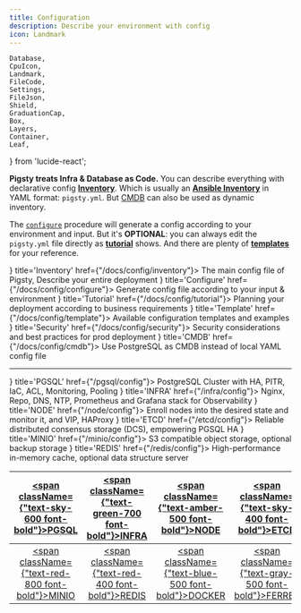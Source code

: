 ```yaml
---
title: Configuration
description: Describe your environment with config
icon: Landmark
---
```


    Database,
    CpuIcon,
    Landmark,
    FileCode,
    Settings,
    FileJson,
    Shield,
    GraduationCap,
    Box,
    Layers,
    Container,
    Leaf,
} from 'lucide-react';

**Pigsty treats Infra & Database as Code.** You can describe everything with declarative config [**Inventory**](/docs/config/inventory).
Which is usually an [**Ansible Inventory**](https://docs.ansible.com/ansible/latest/inventory_guide/intro_inventory.html) in YAML format: `pigsty.yml`.
But [CMDB](/docs/config/cmdb) can also be used as dynamic inventory.

The [`configure`](/docs/config/configure) procedure will generate a config according to your environment and input.
But it's **OPTIONAL**: you can always edit the `pigsty.yml` file directly as [**tutorial**](/docs/config/tutorial) shows.
And there are plenty of [**templates**](/docs/config/template) for your reference.


<Cards>
    <Card icon={<FileJson className="text-orange-600"/>} title='Inventory' href={"/docs/config/inventory"}>
        The main config file of Pigsty, Describe your entire deployment
    </Card>
    <Card icon={<CpuIcon className="text-green-700"/>} title='Configure' href={"/docs/config/configure"}>
        Generate config file according to your input & environment
    </Card>
    <Card icon={<GraduationCap className={"text-yellow-600"}/>} title='Tutorial' href={"/docs/config/tutorial"}>
        Planning your deployment according to business requirements
    </Card>
    <Card icon={<FileCode className="text-blue-500"/>} title='Template' href={"/docs/config/template"}>
        Available configuration templates and examples
    </Card>
    <Card icon={<Shield className="text-red-500"/>} title='Security' href={"/docs/config/security"}>
        Security considerations and best practices for prod deployment
    </Card>
    <Card icon={<Database className="text-sky-600"/>} title='CMDB' href={"/docs/config/cmdb"}>
        Use PostgreSQL as CMDB instead of local YAML config file
    </Card>
</Cards>



--------

<Cards>
    <Card icon={<Database className="text-sky-600"/>} title='PGSQL' href={"/pgsql/config"}>
        PostgreSQL Cluster with HA, PITR, IaC, ACL, Monitoring, Pooling
    </Card>
    <Card icon={<Landmark className="text-green-700"/>} title='INFRA' href={"/infra/config"}>
        Nginx, Repo, DNS, NTP, Prometheus and Grafana stack for Observability
    </Card>
    <Card icon={<CpuIcon className={"text-amber-500"}/>} title='NODE' href={"/node/config"}>
        Enroll nodes into the desired state and monitor it, and VIP, HAProxy
    </Card>
    <Card icon={<Settings className={"text-sky-400"}/>} title='ETCD' href={"/etcd/config"}>
        Reliable distributed consensus storage (DCS), empowering PGSQL HA
    </Card>
    <Card icon={<Box className="text-red-800"/>} title='MINIO' href={"/minio/config"}>
        S3 compatible object storage, optional backup storage
    </Card>
    <Card icon={<Layers className="text-red-400"/>} title='REDIS' href={"/redis/config"}>
        High-performance in-memory cache, optional data structure server
    </Card>
</Cards>

| [<span className={"text-sky-600 font-bold"}>PGSQL</span>](/pgsql/param) | [<span className={"text-green-700 font-bold"}>INFRA</span>](/infra/param) |  [<span className={"text-amber-500 font-bold"}>NODE</span>](/node/param)   |   [<span className={"text-sky-400 font-bold"}>ETCD</span>](/etcd/param)    |
|:----------------------------------------------------------------------------:|:------------------------------------------------------------------------------:|:-------------------------------------------------------------------------------:|:-------------------------------------------------------------------------------:|
| [<span className={"text-red-800 font-bold"}>MINIO</span>](/minio/param) |  [<span className={"text-red-400 font-bold"}>REDIS</span>](/redis/param)  | [<span className={"text-blue-500 font-bold"}>DOCKER</span>](/docker/param) | [<span className={"text-gray-500 font-bold"}>FERRET</span>](/ferret/param) |
